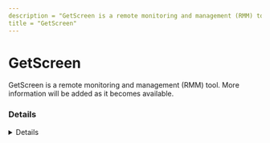 ---
description = "GetScreen is a remote monitoring and management (RMM) tool. More information will be added as it becomes available."
title = "GetScreen"
---



# GetScreen

GetScreen is a remote monitoring and management (RMM) tool. More information will be added as it becomes available.

### Details
<Details author={""}
         category={""}
         created={""}
         website={""}
         lastModified={"2024-02-07"}
         privileges={""}
         free={ false }
         verification={ false }
/>

#### Installation Paths
<Card code={ ["GetScreen.exe", "getscreen.exe"] }/>

#### Supported OS
<Badges color="warning" badges={ ["Windows"] }/>




### Forensic Artifacts




#### Network Artifacts
<EuiSpacer size="xl"/>
<NetworkArtifactsTable data={ [{"Description": "Known remote domains", "Domains": ["getscreen.me", "GetScreen.me", "*.getscreen.me"], "Ports": []}] }/>




### Detections
- Detects potential network activity of GetScreen RMM tool
  - [Sigma Rule](https://github.com/magicsword-io/LOLRMM/blob/main/detections/sigma/getscreen_network_sigma.yml)
- Detects potential processes activity of GetScreen RMM tool
  - [Sigma Rule](https://github.com/magicsword-io/LOLRMM/blob/main/detections/sigma/getscreen_processes_sigma.yml)

### References
- [https://docs.getscreen.me/self-hosted/system-requirements/](https://docs.getscreen.me/self-hosted/system-requirements/)

